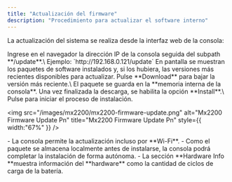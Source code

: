 ```yaml
---
title: "Actualización del firmware"
description: "Procedimiento para actualizar el software interno"
---
```


La actualización del sistema se realiza desde la interfaz web de la consola:

<Steps>
  <Step title="Acceder al sistema de actualización">
    Ingrese en el navegador la dirección IP de la consola seguida del subpath **/update**.\
    Ejemplo: `http://192.168.0.121/update`
  </Step>
  <Step title="Verificar paquetes disponibles">
    En pantalla se muestran los paquetes de software instalados y, si los hubiera, las versiones más recientes disponibles para actualizar.
  </Step>
  <Step title="Descargar actualización">
    Pulse **Download** para bajar la versión más reciente.\
    El paquete se guarda en la **memoria interna de la consola**.
  </Step>
  <Step title="Instalar actualización">
    Una vez finalizada la descarga, se habilita la opción **Install**.\
    Pulse para iniciar el proceso de instalación.
  </Step>
</Steps>

<img
  src="/images/mx2200/mx2200-firmware-update.png"
  alt="Mx2200 Firmware Update Pn"
  title="Mx2200 Firmware Update Pn"
  style={{ width:"67%" }}
/>

<Info>
  - La consola permite la actualización incluso por **Wi-Fi**.
  - Como el paquete se almacena localmente antes de instalarse, la consola podrá completar la instalación de forma autónoma.
  - La sección **Hardware Info **muestra información del **hardware** como la cantidad de ciclos de carga de la batería.
</Info>